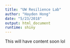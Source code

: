 ```yaml
---
title: "UW Resilience Lab"
author: "Hayden Hong"
date: "5/23/2018"
output: html_document
runtime: shiny
---
```


This will have content soon lol